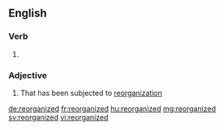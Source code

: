{{also|re-organized}}
==English==

===Verb===
{{head|en|verb form}}

# {{en-past of|reorganize}}

===Adjective===
{{en-adj}}

# That has been subjected to [[reorganization]]

[[de:reorganized]]
[[fr:reorganized]]
[[hu:reorganized]]
[[mg:reorganized]]
[[sv:reorganized]]
[[vi:reorganized]]